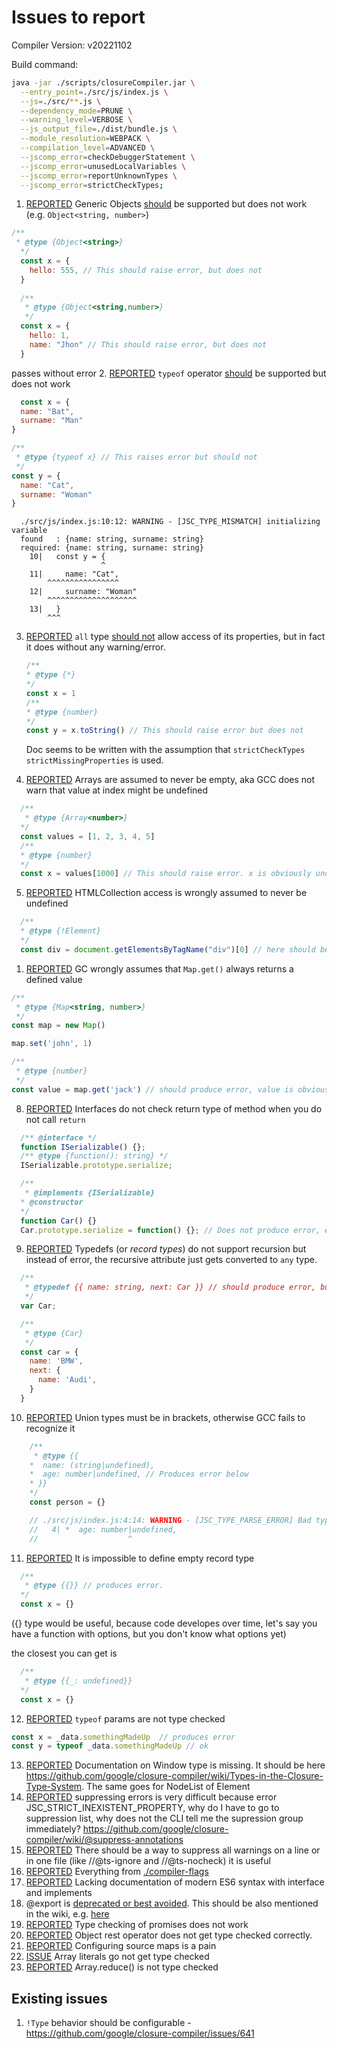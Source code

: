 # Issues to report

Compiler Version: v20221102

Build command:
```bash
java -jar ./scripts/closureCompiler.jar \
  --entry_point=./src/js/index.js \
  --js=./src/**.js \
  --dependency_mode=PRUNE \
  --warning_level=VERBOSE \
  --js_output_file=./dist/bundle.js \
  --module_resolution=WEBPACK \
  --compilation_level=ADVANCED \
  --jscomp_error=checkDebuggerStatement \
  --jscomp_error=unusedLocalVariables \
  --jscomp_error=reportUnknownTypes \
  --jscomp_error=strictCheckTypes;
```

1. [REPORTED](https://github.com/google/closure-compiler/issues/4023) Generic Objects [should](https://github.com/google/closure-compiler/wiki/Types-in-the-Closure-Type-System) be supported but does not work (e.g. `Object<string, number>`)
  ```js
  /**
   * @type {Object<string>}
    */
    const x = {
      hello: 555, // This should raise error, but does not
    }
    
    /**
     * @type {Object<string,number>}
     */
    const x = {
      hello: 1,
      name: "Jhon" // This should raise error, but does not
    }
  ```
  passes without error
2. [REPORTED](https://github.com/google/closure-compiler/issues/4024) `typeof` operator [should](https://github.com/google/closure-compiler/wiki/Types-in-the-Closure-Type-System) be supported but does not work
  ```js
    const x = {
    name: "Bat",
    surname: "Man"
  }

  /**
   * @type {typeof x} // This raises error but should not
   */
  const y = {
    name: "Cat",
    surname: "Woman"
  }
  ```
  ```
    ./src/js/index.js:10:12: WARNING - [JSC_TYPE_MISMATCH] initializing variable
    found   : {name: string, surname: string}
    required: {name: string, surname: string}
      10|   const y = {
                      ^
      11|     name: "Cat",
          ^^^^^^^^^^^^^^^^
      12|     surname: "Woman"
          ^^^^^^^^^^^^^^^^^^^^
      13|   }
          ^^^
  ```
3. [REPORTED](https://github.com/google/closure-compiler/issues/4025) `all` type [should not](https://github.com/google/closure-compiler/wiki/Types-in-the-Closure-Type-System#the-javascript-type-language) allow access of its properties, but in fact it does without any warning/error.
    ```js
    /**
    * @type {*}
    */
    const x = 1
    /**
    * @type {number}
    */
    const y = x.toString() // This should raise error but does not
    ```

    Doc seems to be written with the assumption that `strictCheckTypes` `strictMissingProperties` is used.
4. [REPORTED](https://github.com/google/closure-compiler/issues/4026) Arrays are assumed to never be empty, aka GCC does not warn that value at index might be undefined
  ```js
    /**
     * @type {Array<number>}
    */
    const values = [1, 2, 3, 4, 5]
    /**
    * @type {number}
    */
    const x = values[1000] // This should raise error. x is obviously undefined, but its type is number
  ```
5. [REPORTED](https://github.com/google/closure-compiler/issues/4027) HTMLCollection access is wrongly assumed to never be undefined
  ```js
    /**
    * @type {!Element}
    */
    const div = document.getElementsByTagName("div")[0] // here should be a warning that value is potentially undefined
  ```
1. [REPORTED](https://github.com/google/closure-compiler/issues/4029) GC wrongly assumes that `Map.get()` always returns a defined value
  ```js
  /**
   * @type {Map<string, number>}
   */
  const map = new Map()

  map.set('john', 1)

  /**
   * @type {number}
   */
  const value = map.get('jack') // should produce error, value is obviously undefined but GC thinks it is number
  ```
8. [REPORTED](https://github.com/google/closure-compiler/issues/4030) Interfaces do not check return type of method when you do not call `return`
  ```js
    /** @interface */
    function ISerializable() {};
    /** @type {function(): string} */
    ISerializable.prototype.serialize;

    /**
     * @implements {ISerializable}
    * @constructor
    */
    function Car() {}
    Car.prototype.serialize = function() {}; // Does not produce error, even though it should return a string and it most definitely does not 
  ```
9. [REPORTED](https://github.com/google/closure-compiler/issues/4031) Typedefs (or *record types*) do not support recursion but instead of error, the recursive attribute just gets converted to `any` type.
  ```js
    /**
     * @typedef {{ name: string, next: Car }} // should produce error, but instead it treats `.next` as `?`
     */
    var Car;

    /**
     * @type {Car}
     */
    const car = {
      name: 'BMW',
      next: {
        name: 'Audi',
      }
    }
  ```
10. [REPORTED](https://github.com/google/closure-compiler/issues/4032) Union types must be in brackets, otherwise GCC fails to recognize it
  ```js
      /**
       * @type {{
      *  name: (string|undefined),
      *  age: number|undefined, // Produces error below
      * }}
      */
      const person = {}

      // ./src/js/index.js:4:14: WARNING - [JSC_TYPE_PARSE_ERROR] Bad type annotation. expected closing } See https://github.com/google/closure-compiler/wiki/Annotating-JavaScript-for-the-Closure-Compiler for more information.
      //   4| *  age: number|undefined,
      //                    ^
  ```
11. [REPORTED](https://github.com/google/closure-compiler/issues/4033) It is impossible to define empty record type
  ```js
    /**
     * @type {{}} // produces error.
    */
    const x = {}
  ``` 
  ({} type would be useful, because code developes over time, let's say you have a function with options, but you don't know what options yet)

  the closest you can get is
  ```js
    /**
     * @type {{_: undefined}}
    */
    const x = {}
  ```
12. [REPORTED](https://github.com/google/closure-compiler/issues/4034) `typeof` params are not type checked
```js
const x = _data.somethingMadeUp  // produces error
const y = typeof _data.somethingMadeUp // ok
```
13. [REPORTED](https://github.com/google/closure-compiler/issues/4035) Documentation on Window type is missing. It should be here https://github.com/google/closure-compiler/wiki/Types-in-the-Closure-Type-System. The same goes for NodeList of Element
14. [REPORTED](https://github.com/google/closure-compiler/issues/4037) suppressing errors is very difficult because error JSC_STRICT_INEXISTENT_PROPERTY, why do I have to go to suppression list, why does not the CLI tell me the supression group immediately?
https://github.com/google/closure-compiler/wiki/@suppress-annotations
15. [REPORTED](https://github.com/google/closure-compiler/issues/4037) There should be a way to suppress all warnings on a line or in one file (like //@ts-ignore and //@ts-nocheck) it is useful
16. [REPORTED](https://github.com/google/closure-compiler/issues/4038) Everything from [./compiler-flags](./compiler-flags)
17. [REPORTED](https://github.com/google/closure-compiler/issues/4039) Lacking documentation of modern ES6 syntax with interface and implements
18. @export is [deprecated or best avoided](https://developers.google.com/closure/compiler/docs/externs-and-exports). This should be also mentioned in the wiki, e.g. [here](https://github.com/google/closure-compiler/wiki/Annotating-JavaScript-for-the-Closure-Compiler#export-export-sometyp)
19. [REPORTED](https://github.com/google/closure-compiler/issues/4040) Type checking of promises does not work
20. [REPORTED](https://github.com/google/closure-compiler/issues/4042) Object rest operator does not get type checked correctly.
21. [REPORTED](https://github.com/google/closure-compiler/issues/4043) Configuring source maps is a pain
22. [ISSUE](https://github.com/google/closure-compiler/issues/312) Array literals go not get type checked
23. [REPORTED](https://github.com/google/closure-compiler/issues/4044) Array.reduce() is not type checked



## Existing issues
1. `!Type` behavior should be configurable - https://github.com/google/closure-compiler/issues/641
